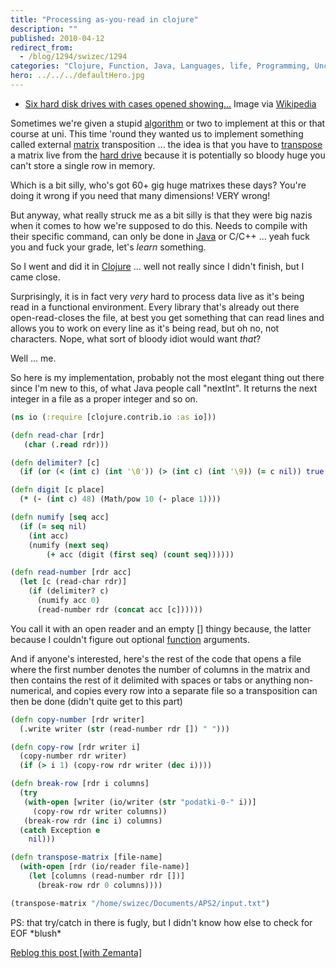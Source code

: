 ```yaml
---
title: "Processing as-you-read in clojure"
description: ""
published: 2010-04-12
redirect_from:
  - /blog/1294/swizec/1294
categories: "Clojure, Function, Java, Languages, life, Programming, Uncategorized"
hero: ../../../defaultHero.jpg
---
```


- [Six hard disk drives with cases opened showing...](https://swizec.com/wp-content/uploads/2010/04/300px-SixHardDriveFormFactors.jpg "Six hard disk drives with cases opened showing")
  Image via [Wikipedia](http://commons.wikipedia.org/wiki/Image:SixHardDriveFormFactors.jpg)

Sometimes we're given a stupid [algorithm](http://en.wikipedia.org/wiki/Algorithm "Algorithm") or two to implement at this or that course at uni. This time 'round they wanted us to implement something called external [matrix](http://en.wikipedia.org/wiki/Matrix_%28mathematics%29 "Matrix (mathematics)") transposition ... the idea is that you have to [transpose](http://en.wikipedia.org/wiki/Transpose "Transpose") a matrix live from the [hard drive](http://en.wikipedia.org/wiki/Hard_disk_drive "Hard disk drive") because it is potentially so bloody huge you can't store a single row in memory.

Which is a bit silly, who's got 60+ gig huge matrixes these days? You're doing it wrong if you need that many dimensions! VERY wrong!

But anyway, what really struck me as a bit silly is that they were big nazis when it comes to how we're supposed to do this. Needs to compile with their specific command, can only be done in [Java](http://java.sun.com "Java (programming language)") or C/C++ ... yeah fuck you and fuck your grade, let's _learn_ something.

So I went and did it in [Clojure](http://clojure.org "Clojure") ... well not really since I didn't finish, but I came close.

Surprisingly, it is in fact very _very_ hard to process data live as it's being read in a functional environment. Every library that's already out there open-read-closes the file, at best you get something that can read lines and allows you to work on every line as it's being read, but oh no, not characters. Nope, what sort of bloody idiot would want _that_?

Well ... me.

So here is my implementation, probably not the most elegant thing out there since I'm new to this, of what Java people call "nextInt". It returns the next integer in a file as a proper integer and so on.

```clojure
(ns io (:require [clojure.contrib.io :as io]))

(defn read-char [rdr]
   (char (.read rdr)))

(defn delimiter? [c]
  (if (or (< (int c) (int '\0')) (> (int c) (int '\9)) (= c nil)) true false))

(defn digit [c place]
  (* (- (int c) 48) (Math/pow 10 (- place 1))))

(defn numify [seq acc]
  (if (= seq nil)
    (int acc)
    (numify (next seq)
	    (+ acc (digit (first seq) (count seq))))))

(defn read-number [rdr acc]
  (let [c (read-char rdr)]
    (if (delimiter? c)
      (numify acc 0)
      (read-number rdr (concat acc [c])))))
```

You call it with an open reader and an empty \[] thingy because, the latter because I couldn't figure out optional [function](http://en.wikipedia.org/wiki/Function_%28mathematics%29 "Function (mathematics)") arguments.

And if anyone's interested, here's the rest of the code that opens a file where the first number denotes the number of columns in the matrix and then contains the rest of it delimited with spaces or tabs or anything non-numerical, and copies every row into a separate file so a transposition can then be done (didn't quite get to this part)

```clojure
(defn copy-number [rdr writer]
  (.write writer (str (read-number rdr []) " ")))

(defn copy-row [rdr writer i]
  (copy-number rdr writer)
  (if (> i 1) (copy-row rdr writer (dec i))))

(defn break-row [rdr i columns]
  (try
   (with-open [writer (io/writer (str "podatki-0-" i))]
     (copy-row rdr writer columns))
   (break-row rdr (inc i) columns)
  (catch Exception e
    nil)))

(defn transpose-matrix [file-name]
  (with-open [rdr (io/reader file-name)]
    (let [columns (read-number rdr [])]
      (break-row rdr 0 columns))))

(transpose-matrix "/home/swizec/Documents/APS2/input.txt")
```

PS: that try/catch in there is fugly, but I didn't know how else to check for EOF \*blush\*

[Reblog this post [with Zemanta]](http://reblog.zemanta.com/zemified/40a33885-b638-42dc-8b23-c0933a1af6bb/)
